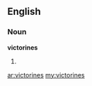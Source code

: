 ==English==

===Noun===
'''victorines'''

# {{plural of|[[victorine]]}}

[[ar:victorines]]
[[my:victorines]]